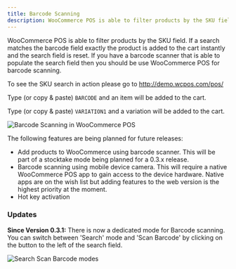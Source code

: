 ```yaml
---
title: Barcode Scanning
description: WooCommerce POS is able to filter products by the SKU field, this allows you to instantly add products to cart using a barcode scanner.
---
```


WooCommerce POS is able to filter products by the SKU field. If a search matches the barcode field exactly the product is added to the cart instantly and the search field is reset. If you have a barcode scanner that is able to populate the search field then you should be use WooCommerce POS for barcode scanning.

To see the SKU search in action please go to http://demo.wcpos.com/pos/

Type (or copy & paste) `BARCODE` and an item will be added to the cart.

Type (or copy & paste) `VARIATION1` and a variation will be added to the cart.

![Barcode Scanning in WooCommerce POS](https://wcpos.com/wp-content/uploads/2014/07/barcode-search.png "Filtering by the SKU field in WooCommerce POS")

The following features are being planned for future releases:

- Add products to WooCommerce using barcode scanner. This will be part of a stocktake mode being planned for a 0.3.x release.
- Barcode scanning using mobile device camera. This will require a native WooCommerce POS app to gain access to the device hardware. Native apps are on the wish list but adding features to the web version is the highest priority at the moment.
- Hot key activation

### Updates

**Since Version 0.3.1:** There is now a dedicated mode for Barcode scanning. You can switch between 'Search' mode and 'Scan Barcode' by clicking on the button to the left of the search field.

![Search Scan Barcode modes](https://wcpos.com/wp-content/uploads/2014/07/search-scan-mode.png)
